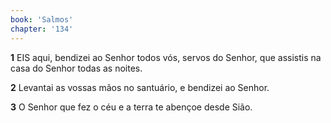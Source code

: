 ```yaml
---
book: 'Salmos'
chapter: '134'
---
```


**1** EIS aqui, bendizei ao Senhor todos vós, servos do Senhor, que assistis na casa do Senhor todas as noites.

**2** Levantai as vossas mãos no santuário, e bendizei ao Senhor.

**3** O Senhor que fez o céu e a terra te abençoe desde Sião.
